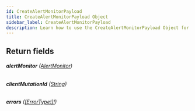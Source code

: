 ```yaml
---
id: CreateAlertMonitorPayload
title: CreateAlertMonitorPayload Object
sidebar_label: CreateAlertMonitorPayload
description: Learn how to use the CreateAlertMonitorPayload Object for Builder's API.
---
```


## Return fields

###### <b>alertMonitor</b> ([AlertMonitor](/docs/composer/builder/api/schema/object/AlertMonitor.mdx))

###### <b>clientMutationId</b> ([String](/docs/composer/builder/api/schema/scalar/String.mdx))

###### <b>errors</b> ([[ErrorType!]!](/docs/composer/builder/api/schema/object/ErrorType.mdx))
